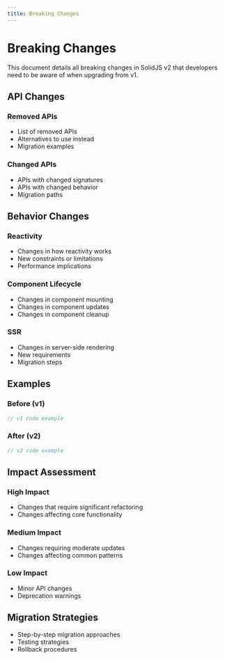 ```yaml
---
title: Breaking Changes
---
```


# Breaking Changes

This document details all breaking changes in SolidJS v2 that developers need to be aware of when upgrading from v1.

## API Changes

### Removed APIs
- List of removed APIs
- Alternatives to use instead
- Migration examples

### Changed APIs
- APIs with changed signatures
- APIs with changed behavior
- Migration paths

## Behavior Changes

### Reactivity
- Changes in how reactivity works
- New constraints or limitations
- Performance implications

### Component Lifecycle
- Changes in component mounting
- Changes in component updates
- Changes in component cleanup

### SSR
- Changes in server-side rendering
- New requirements
- Migration steps

## Examples

### Before (v1)
```jsx
// v1 code example
```

### After (v2)
```jsx
// v2 code example
```

## Impact Assessment

### High Impact
- Changes that require significant refactoring
- Changes affecting core functionality

### Medium Impact
- Changes requiring moderate updates
- Changes affecting common patterns

### Low Impact
- Minor API changes
- Deprecation warnings

## Migration Strategies

- Step-by-step migration approaches
- Testing strategies
- Rollback procedures 